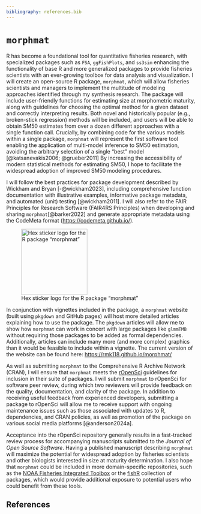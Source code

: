 ```yaml
---
bibliography: references.bib
---
```


# `morphmat`

R has become a foundational tool for quantitative fisheries research, with specialized packages such as `FSA`, `ggFishPlots`, and `ss3sim` enhancing the functionality of base R and more generalized packages to provide fisheries scientists with an ever-growing toolbox for data analysis and visualization. I will create an open-source R package, `morphmat`, which will allow fisheries scientists and managers to implement the multitude of modeling approaches identified through my synthesis research. The package will include user-friendly functions for estimating size at morphometric maturity, along with guidelines for choosing the optimal method for a given dataset and correctly interpreting results. Both novel and historically popular (e.g., broken-stick regression) methods will be included, and users will be able to obtain SM50 estimates from over a dozen different approaches with a single function call. Crucially, by combining code for the various models within a single package, `morphmat` will represent the first software tool enabling the application of multi-model inference to SM50 estimation, avoiding the arbitrary selection of a single “best” model [@katsanevakis2006; @grueber2011] By increasing the accessibility of modern statistical methods for estimating SM50, I hope to facilitate the widespread adoption of improved SM50 modeling procedures.

I will follow the best practices for package development described by Wickham and Bryan [-@wickham2023], including comprehensive function documentation with illustrative examples, informative package metadata, and automated (unit) testing [@wickham2011]. I will also refer to the FAIR Principles for Research Software (FAIR4RS Principles) when developing and sharing `morphmat`[@barker2022] and generate appropriate metadata using the CodeMeta format (<https://codemeta.github.io/>).

![Hex sticker logo for the R package “morphmat”](figures/hex_logo.png){fig-alt="A peach-colored hexagon with the word morphmat above the outline of a crab placed inside a scatter plot." fig-align="center" width="176"}

In conjunction with vignettes included in the package, a `morphmat` website (built using `pkgdown` and GitHub pages) will host more detailed articles explaining how to use the package. The `pkgdown` articles will allow me to show how `morphmat` can work in concert with large packages like `glmmTMB` without requiring those packages to be added as formal dependencies. Additionally, articles can include many more (and more complex) graphics than it would be feasible to include within a vignette. The current version of the website can be found here: <https://rmk118.github.io/morphmat/>

As well as submitting `morphmat` to the Comprehensive R Archive Network (CRAN), I will ensure that `morphmat` meets the [rOpenSci](https://ropensci.org/software-review/) guidelines for inclusion in their suite of packages. I will submit `morphmat` to rOpenSci for software peer review, during which two reviewers will provide feedback on the quality, documentation, and clarity of the package. In addition to receiving useful feedback from experienced developers, submitting a package to rOpenSci will allow me to receive support with ongoing maintenance issues such as those associated with updates to R, dependencies, and CRAN policies, as well as promotion of the package on various social media platforms [@anderson2024a].

Acceptance into the rOpenSci repository generally results in a fast-tracked review process for accompanying manuscripts submitted to the *Journal of Open Source Software*. Having a published manuscript describing `morphmat` will maximize the potential for widespread adoption by fisheries scientists and other biologists interested in size at maturity determination. I also hope that `morphmat` could be included in more domain-specific repositories, such as the [NOAA Fisheries Integrated Toolbox](https://noaa-fisheries-integrated-toolbox.github.io/) or the [fishR](https://fishr-core-team.github.io/fishR/pages/packages.html) collection of packages, which would provide additional exposure to potential users who could benefit from these tools.

## References {.unnumbered}
